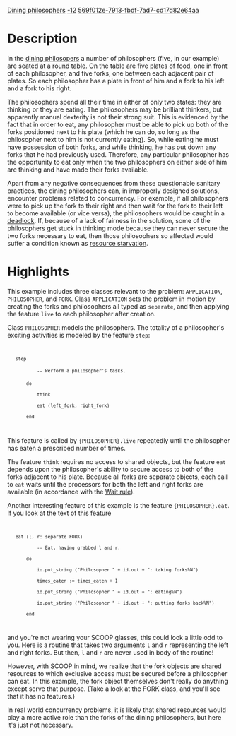 [[Property:title|Dining philosophers]]
[[Property:weight|-12]]
[[Property:uuid|569f012e-7913-fbdf-7ad7-cd17d82e64aa]]
{{Beta}}



=Description=

In the [http://en.wikipedia.org/wiki/Dining_philosophers_problem dining philosopers] a number of philosophers (five, in our example) are seated at a round table. On the table are five plates of food, one in front of each philosopher, and five forks, one between each adjacent pair of plates. So each philosopher has a plate in front of him and a fork to his left and a fork to his right.

The philosophers spend all their time in either of only two states: they are thinking or they are eating. The philosophers may be brilliant thinkers, but apparently manual dexterity is not their strong suit. This is evidenced by the fact that in order to eat, any philosopher must be able to pick up both of the forks positioned next to his plate (which he can do, so long as the philosopher next to him is not currently eating). So, while eating he must have possession of both forks, and while thinking, he has put down any forks that he had previously used. Therefore, any particular philosopher has the opportunity to eat only when the two philosophers on either side of him are thinking and have made their forks available. 

Apart from any negative consequences from these questionable sanitary practices, the dining philosophers can, in improperly designed solutions, encounter problems related to concurrency. For example, if all philosophers were to pick up the fork to their right and then wait for the fork to their left to become available (or vice versa), the philosophers would be caught in a [http://en.wikipedia.org/wiki/Deadlock deadlock]. If, because of a lack of fairness in the solution, some of the philosophers get stuck in thinking mode because they can never secure the two forks necessary to eat, then those philosophers so affected would suffer a condition known as [http://en.wikipedia.org/wiki/Resource_starvation resource starvation].


=Highlights=

This example includes three classes relevant to the problem: <code>APPLICATION</code>, <code>PHILOSOPHER</code>, and <code>FORK</code>. Class <code>APPLICATION</code> sets the problem in motion by creating the forks and philosophers all typed as <code>separate</code>, and then applying the feature <code>live</code> to each philosopher after creation. 

Class <code>PHILOSOPHER</code> models the philosophers. The totality of a philosopher's exciting activities is modeled by the feature <code>step</code>:

<code>
    step
            -- Perform a philosopher's tasks.
        do
            think
            eat (left_fork, right_fork)
        end
</code>

This feature is called by <code>{PHILOSOPHER}.live</code> repeatedly until the philosopher has eaten a prescribed number of times.

The feature <code>think</code> requires no access to shared objects, but the feature <code>eat</code> depends upon the philosopher's ability to secure access to both of the forks adjacent to his plate. Because all forks are separate objects, each call to <code>eat</code> waits until the processors for both the left and right forks are available (in accordance with the [[Concurrent Eiffel with SCOOP#Access to shared resources|Wait rule]]).

Another interesting feature of this example is the feature <code>{PHILOSOPHER}.eat</code>. If you look at the text of this feature

<code>
    eat (l, r: separate FORK)
            -- Eat, having grabbed l and r.
        do
            io.put_string ("Philosopher " + id.out + ": taking forks%N")
            times_eaten := times_eaten + 1
            io.put_string ("Philosopher " + id.out + ": eating%N")
            io.put_string ("Philosopher " + id.out + ": putting forks back%N")
        end
</code>

and you're not wearing your SCOOP glasses, this could look a little odd to you. Here is a routine that takes two arguments <code>l</code> and <code>r</code> representing the left and right forks. But then, <code>l</code> and <code>r</code> are never used in body of the routine! 

However, with SCOOP in mind, we realize that the fork objects are shared resources to which exclusive access must be secured before a philosopher can eat. In this example, the fork object themselves don't really do anything except serve that purpose. (Take a look at the FORK class, and you'll see that it has no features.)

In real world concurrency problems, it is likely that shared resources would play a more active role than the forks of the dining philosophers, but here it's just not necessary.




